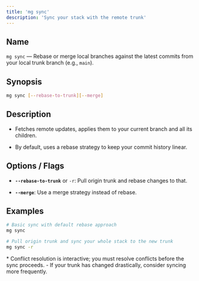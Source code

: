 ```yaml
---
title: 'mg sync'
description: 'Sync your stack with the remote trunk'
---
```


## Name

`mg sync` — Rebase or merge local branches against the latest commits from your local trunk branch (e.g., `main`).

## Synopsis

```bash
mg sync [--rebase-to-trunk][--merge]
```

## Description

* Fetches remote updates, applies them to your current branch and all its children.

* By default, uses a rebase strategy to keep your commit history linear.

## Options / Flags

* **`--rebase-to-trunk`** or `-r`: Pull origin trunk and rebase changes to that.

* **`--merge`**: Use a merge strategy instead of rebase.

## Examples

```bash
# Basic sync with default rebase approach
mg sync

# Pull origin trunk and sync your whole stack to the new trunk
mg sync -r
```

<Note>
  * Conflict resolution is interactive; you must resolve conflicts before the
    sync proceeds. - If your trunk has changed drastically, consider syncing more
    frequently.
</Note>